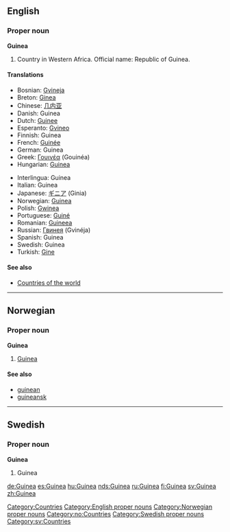 {{see|guinea}}
{{Wikipedia}}
==English==
===Proper noun===
[[Category:Countries]]
[[Category:English proper nouns]]
'''Guinea'''

# Country in Western Africa. Official name: Republic of Guinea.

====Translations====
{{top}}
*Bosnian: [[Gvineja]] {{f}}
*Breton: [[Ginea]]
*Chinese: [[几内亚]]
*Danish: Guinea
*Dutch: [[Guinee]]
*Esperanto: [[Gvineo]]
*Finnish: Guinea
*French: [[Guinée]] {{f}}
*German: Guinea
*Greek: [[Γουινέα]] (Gouinéa) {{f}}
*Hungarian: [[Guinea]]
{{mid}}
*Interlingua: Guinea
*Italian: Guinea {{f}}
*Japanese: [[ギニア]] (Ginia)
*Norwegian: [[#Norwegian|Guinea]]
*Polish: [[Gwinea]] {{f}}
*Portuguese: [[Guiné]]
*Romanian: [[Guineea]] {{f}}
*Russian: [[Гвинея]] (Gvinéja) {{f}}
*Spanish: Guinea {{f}}
*Swedish: Guinea
*Turkish: [[Gine]]
{{bottom}}

====See also====
* [[Countries of the world]]


----
==Norwegian==
===Proper noun===
[[Category:Norwegian proper nouns]]
[[Category:no:Countries]]
'''Guinea'''
#[[#English|Guinea]]
====See also====
*[[guinean]]
*[[guineansk]]


----
==Swedish==
===Proper noun===
[[Category:Swedish proper nouns]]
[[Category:sv:Countries]]
'''Guinea'''
#Guinea

[[de:Guinea]]
[[es:Guinea]]
[[hu:Guinea]]
[[nds:Guinea]]
[[ru:Guinea]]
[[fi:Guinea]]
[[sv:Guinea]]
[[zh:Guinea]]